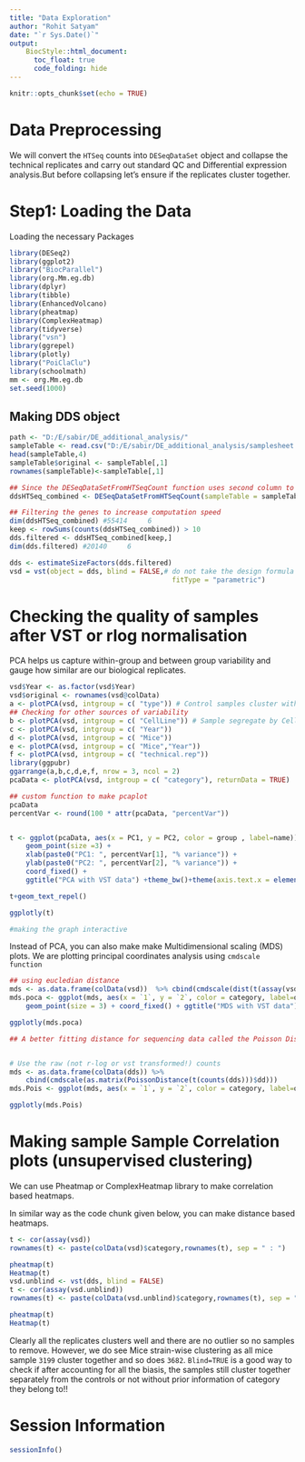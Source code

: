 ---
title: "Data Exploration"
author: "Rohit Satyam"
date: "`r Sys.Date()`"
output: 
    BiocStyle::html_document:
      toc_float: true
      code_folding: hide
---

```{r setup, include=FALSE}
knitr::opts_chunk$set(echo = TRUE)
```

# Data Preprocessing

We will convert the `HTSeq` counts into `DESeqDataSet` object and collapse the technical replicates and carry out standard QC and Differential expression analysis.But before collapsing let's ensure if the replicates cluster together.

# Step1: Loading the Data

Loading the necessary Packages

```{r, message=F,warning=F}
library(DESeq2)
library(ggplot2)
library("BiocParallel")
library(org.Mm.eg.db)
library(dplyr)
library(tibble)
library(EnhancedVolcano)
library(pheatmap)
library(ComplexHeatmap)
library(tidyverse)
library("vsn")
library(ggrepel)
library(plotly)
library("PoiClaClu")
library(schoolmath)
mm <- org.Mm.eg.db
set.seed(1000)
```

## Making DDS object

```{r}
path <- "D:/E/sabir/DE_additional_analysis/"
sampleTable <- read.csv("D:/E/sabir/DE_additional_analysis/samplesheet.csv",  header = T, stringsAsFactors = FALSE, sep = ",")
head(sampleTable,4)
sampleTable$original <- sampleTable[,1]
rownames(sampleTable)<-sampleTable[,1]

## Since the DESeqDataSetFromHTSeqCount function uses second column to look for File names
ddsHTSeq_combined <- DESeqDataSetFromHTSeqCount(sampleTable = sampleTable, directory = path, design = ~ type)

## Filtering the genes to increase computation speed
dim(ddsHTSeq_combined) #55414     6
keep <- rowSums(counts(ddsHTSeq_combined)) > 10
dds.filtered <- ddsHTSeq_combined[keep,]
dim(dds.filtered) #20140     6
```


```{r}
dds <- estimateSizeFactors(dds.filtered)
vsd = vst(object = dds, blind = FALSE,# do not take the design formula into account; best practice for sample-level QC
                                        fitType = "parametric")
```


# Checking the quality of samples after VST or rlog normalisation

PCA helps us capture within-group and between group variability and gauge how similar are our biological replicates.
```{r}
vsd$Year <- as.factor(vsd$Year)
vsd$original <- rownames(vsd@colData)
a <- plotPCA(vsd, intgroup = c( "type")) # Control samples cluster with Deltastrain
## Checking for other sources of variability
b <- plotPCA(vsd, intgroup = c( "CellLine")) # Sample segregate by Cell line type
c <- plotPCA(vsd, intgroup = c( "Year"))
d <- plotPCA(vsd, intgroup = c( "Mice")) 
e <- plotPCA(vsd, intgroup = c( "Mice","Year"))
f <- plotPCA(vsd, intgroup = c( "technical.rep"))
library(ggpubr)
ggarrange(a,b,c,d,e,f, nrow = 3, ncol = 2)
pcaData <- plotPCA(vsd, intgroup = c( "category"), returnData = TRUE)

## custom function to make pcaplot
pcaData
percentVar <- round(100 * attr(pcaData, "percentVar"))


t <- ggplot(pcaData, aes(x = PC1, y = PC2, color = group , label=name)) +
    geom_point(size =3) +
    xlab(paste0("PC1: ", percentVar[1], "% variance")) +
    ylab(paste0("PC2: ", percentVar[2], "% variance")) +
    coord_fixed() +
    ggtitle("PCA with VST data") +theme_bw()+theme(axis.text.x = element_text(face="bold", color="black", size=12),axis.text.y = element_text(face="bold", color="black", size=12))+theme(axis.title.x = element_text(face="bold", colour = "black", size=12), axis.title.y = element_text(face="bold", colour = "black", size=12))+theme(legend.text=element_text(size=12),legend.title=element_text(size=14))

t+geom_text_repel()

ggplotly(t)

#making the graph interactive

```
Instead of PCA, you can also make make Multidimensional scaling (MDS)  plots. We are plotting principal coordinates analysis using `cmdscale function`

```{r}
## using eucledian distance
mds <- as.data.frame(colData(vsd))  %>% cbind(cmdscale(dist(t(assay(vsd)))))
mds.poca <- ggplot(mds, aes(x = `1`, y = `2`, color = category, label=original)) +
    geom_point(size = 3) + coord_fixed() + ggtitle("MDS with VST data")

ggplotly(mds.poca)

## A better fitting distance for sequencing data called the Poisson Distance with a number of optimizations available in the PoiClaClu library. This library was specifically designed to handle read count data and is less influenced by read-count differences across samples.


# Use the raw (not r-log or vst transformed!) counts
mds <- as.data.frame(colData(dds)) %>%
    cbind(cmdscale(as.matrix(PoissonDistance(t(counts(dds)))$dd)))
mds.Pois <- ggplot(mds, aes(x = `1`, y = `2`, color = category, label=original)) + geom_point(size = 3) + coord_fixed() + ggtitle("MDS with PoissonDistances")+labs(x = "Poisson Distance", y = "Poisson Distance")

ggplotly(mds.Pois)
```

# Making sample Sample Correlation plots (unsupervised clustering)

We can use Pheatmap or ComplexHeatmap library to make correlation based heatmaps.

In similar way as the code chunk given below, you can make distance based heatmaps.

```{r}
t <- cor(assay(vsd))
rownames(t) <- paste(colData(vsd)$category,rownames(t), sep = " : ")

pheatmap(t)
Heatmap(t)
vsd.unblind <- vst(dds, blind = FALSE)
t <- cor(assay(vsd.unblind))
rownames(t) <- paste(colData(vsd.unblind)$category,rownames(t), sep = " : ")

pheatmap(t)
Heatmap(t)

```


Clearly all the replicates clusters well and there are no outlier so no samples to remove. However, we do see Mice strain-wise clustering as all mice sample `3199` cluster together and so does `3682`. `Blind=TRUE` is a good way to check if after accounting for all the biasis, the samples still cluster together separately from the controls or not without prior information of category they belong to!! 


# Session Information {-}

```{r}
sessionInfo()
```




